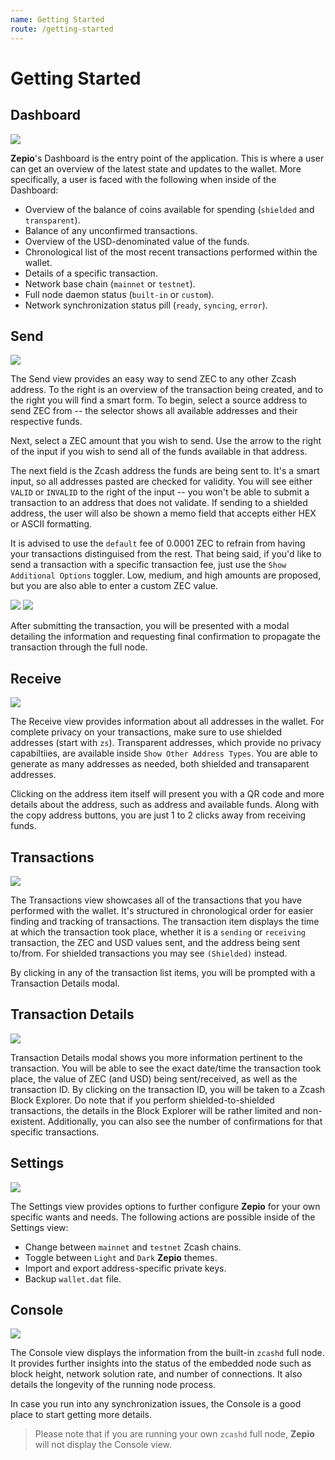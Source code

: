 ```yaml
---
name: Getting Started
route: /getting-started
---
```



# Getting Started

## Dashboard

<Image src='https://raw.githubusercontent.com/ZcashFoundation/zepio-docs/develop/docz/assets/dashboard.png' />

**Zepio**'s Dashboard is the entry point of the application. This is where a user can get an overview of the latest state and updates to the wallet. More specifically, a user is faced with the following when inside of the Dashboard:
  * Overview of the balance of coins available for spending (`shielded` and `transparent`).
  * Balance of any unconfirmed transactions.
  * Overview of the USD-denominated value of the funds.
  * Chronological list of the most recent transactions performed within the wallet.
  * Details of a specific transaction.
  * Network base chain (`mainnet` or `testnet`).
  * Full node daemon status (`built-in` or `custom`).
  * Network synchronization status pill (`ready`, `syncing`, `error`).

## Send

<Image src='https://raw.githubusercontent.com/ZcashFoundation/zepio-docs/develop/docz/assets/send.png' />

The Send view provides an easy way to send ZEC to any other Zcash address. To the right is an overview of the transaction being created, and to the right you will find a smart form. To begin, select a source address to send ZEC from -- the selector shows all available addresses and their respective funds.

Next, select a ZEC amount that you wish to send. Use the arrow to the right of the input if you wish to send all of the funds available in that address.

The next field is the Zcash address the funds are being sent to. It's a smart input, so all addresses pasted are checked for validity. You will see either `VALID` or `INVALID` to the right of the input -- you won't be able to submit a transaction to an address that does not validate. If sending to a shielded address, the user will also be shown a memo field that accepts either HEX or ASCII formatting.

It is advised to use the `default` fee of 0.0001 ZEC to refrain from having your transactions distinguised from the rest. That being said, if you'd like to send a transaction with a specific transaction fee, just use the `Show Additional Options` toggler. Low, medium, and high amounts are proposed, but you are also able to enter a custom ZEC value.

<Image src='https://raw.githubusercontent.com/ZcashFoundation/zepio-docs/develop/docz/assets/custom-fees.png' />

<Image src='https://raw.githubusercontent.com/ZcashFoundation/zepio-docs/develop/docz/assets/sending-confirmation.png' />

After submitting the transaction, you will be presented with a modal detailing the information and requesting final confirmation to propagate the transaction through the full node.

## Receive

<Image src='https://raw.githubusercontent.com/ZcashFoundation/zepio-docs/develop/docz/assets/receive.png' />

The Receive view provides information about all addresses in the wallet. For complete privacy on your transactions, make sure to use shielded addresses (start with `zs`). Transparent addresses, which provide no privacy capabiltiies, are available inside `Show Other Address Types`. You are able to generate as many addresses as needed, both shielded and transaparent addresses.

Clicking on the address item itself will present you with a QR code and more details about the address, such as address and available funds. Along with the copy address buttons, you are just 1 to 2 clicks away from receiving funds.

## Transactions

<Image src='https://raw.githubusercontent.com/ZcashFoundation/zepio-docs/develop/docz/assets/transactions.png' />

The Transactions view showcases all of the transactions that you have performed with the wallet. It's structured in chronological order for easier finding and tracking of transactions. The transaction item displays the time at which the transaction took place, whether it is a `sending` or `receiving` transaction, the ZEC and USD values sent, and the address being sent to/from. For shielded transactions you may see `(Shielded)` instead.

By clicking in any of the transaction list items, you will be prompted with a Transaction Details modal.

## Transaction Details

<Image src='https://raw.githubusercontent.com/ZcashFoundation/zepio-docs/develop/docz/assets/transaction-details.png' />

Transaction Details modal shows you more information pertinent to the transaction. You will be able to see the exact date/time the transaction took place, the value of ZEC (and USD) being sent/received, as well as the transaction ID. By clicking on the transaction ID, you will be taken to a Zcash Block Explorer. Do note that if you perform shielded-to-shielded transactions, the details in the Block Explorer will be rather limited and non-existent. Additionally, you can also see the number of confirmations for that specific transactions.

## Settings

<Image src='https://raw.githubusercontent.com/ZcashFoundation/zepio-docs/develop/docz/assets/settings.png' />

The Settings view provides options to further configure **Zepio** for your own specific wants and needs. The following actions are possible inside of the Settings view:
  * Change between `mainnet` and `testnet` Zcash chains.
  * Toggle between `Light` and `Dark` **Zepio** themes.
  * Import and export address-specific private keys.
  * Backup `wallet.dat` file.

## Console

<Image src='https://raw.githubusercontent.com/ZcashFoundation/zepio-docs/develop/docz/assets/console.png' />

The Console view displays the information from the built-in `zcashd` full node. It provides further insights into the status of the embedded node such as block height, network solution rate, and number of connections. It also details the longevity of the running node process.

In case you run into any synchronization issues, the Console is a good place to start getting more details.

> Please note that if you are running your own `zcashd` full node, **Zepio** will not display the Console view.

